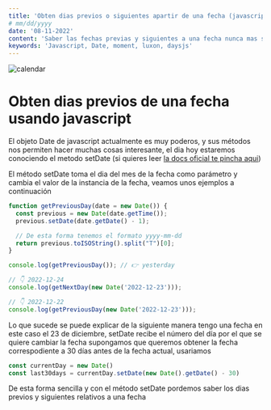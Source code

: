 ```yaml
---
title: 'Obten dias previos o siguientes apartir de una fecha (javascript)'
# mm/dd/yyyy
date: '08-11-2022'
content: 'Saber las fechas previas y siguientes a una fecha nunca mas será algo que te quite mucho tiempo'
keywords: 'Javascript, Date, moment, luxon, daysjs'
---
```


![calendar](/calendar-tablet.jpg)

# Obten dias previos de una fecha usando javascript

El objeto Date de javascript actualmente es muy poderos, y sus métodos nos permiten hacer muchas cosas interesante, el dia hoy 
estaremos conociendo el metodo setDate (si quieres leer  [la docs oficial te pincha aqui](https://developer.mozilla.org/en-US/docs/Web/JavaScript/Reference/Global_Objects/Date/setDate))

El método setDate toma el dia del mes de la fecha como parámetro y cambia el valor de la instancia de la fecha, veamos unos ejemplos a continuación

```js
function getPreviousDay(date = new Date()) {
  const previous = new Date(date.getTime());
  previous.setDate(date.getDate() - 1);

  // De esta forma tenemos el formato yyyy-mm-dd
  return previous.toISOString().split("T")[0];
}

console.log(getPreviousDay()); // 👉️ yesterday

// 👇️ 2022-12-24
console.log(getNextDay(new Date('2022-12-23')));

// 👇️ 2022-12-22
console.log(getPreviousDay(new Date('2022-12-23')));

```


Lo que sucede se puede explicar de la siguiente manera tengo una fecha en este caso el 23 de diciembre, setDate recibe el número del día por el que se quiere cambiar la fecha
supongamos que queremos obtener la fecha correspodiente a 30 días antes de la fecha actual, usariamos

```js
const currentDay = new Date()
const last30days = currentDay.setDate(new Date().getDate() - 30)
```

De esta forma sencilla y con el método setDate pordemos saber los dias previos y siguientes relativos a una fecha
